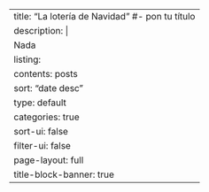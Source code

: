 ---
title: "La lotería de Navidad"   #- pon tu título
description: |
  Nada  
listing:
  contents: posts
  sort: "date desc"
  type: default
  categories: true
  sort-ui: false
  filter-ui: false
page-layout: full
title-block-banner: true
---